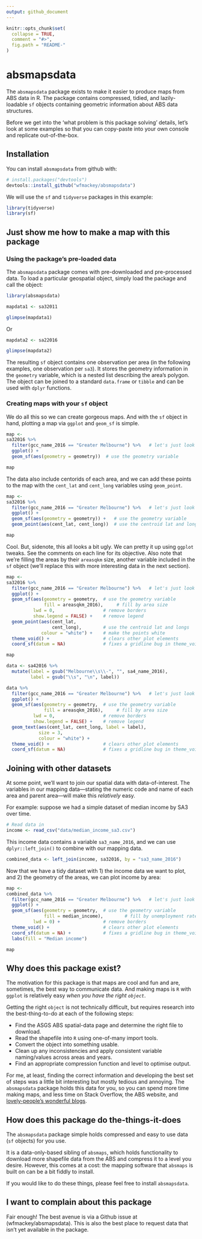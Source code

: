 ```yaml
---
output: github_document
---
```


<!-- README.md is generated from README.Rmd. Please edit that file -->

```r
knitr::opts_chunk$set(
  collapse = TRUE,
  comment = "#>",
  fig.path = "README-"
)


```

# absmapsdata

The `absmapsdata` package exists to make it easier to produce maps from ABS data in R. The package contains compressed, tidied, and lazily-loadable `sf` objects containing geometric information about ABS data structures.

Before we get into the 'what problem is this package solving' details, let's look at some examples so that you can copy-paste into your own console and replicate out-of-the-box. 


## Installation

You can install `absmapsdata` from github with:

```r
# install.packages("devtools")
devtools::install_github("wfmackey/absmapsdata")
```

We will use the `sf` and `tidyverse` packages in this example:

```r
library(tidyverse)
library(sf)
```


## Just show me how to make a map with this package

### Using the package's pre-loaded data

The `absmapsdata` package comes with pre-downloaded and pre-processed data. To load a particular geospatial object, simply load the package and call the object:

```r

library(absmapsdata)

mapdata1 <- sa32011

glimpse(mapdata1)
```

Or

```r
mapdata2 <- sa22016

glimpse(mapdata2)
```


The resulting `sf` object contains one observation per area (in the following examples, one observation per `sa3`). It stores the geometry information in the `geometry` variable, which is a nested list describing the area's polygon. The object can be joined to a standard `data.frame` or `tibble` and can be used with `dplyr` functions.


### Creating maps with your `sf` object
We do all this so we can create gorgeous maps. And with the `sf` object in hand, plotting a map via `ggplot` and `geom_sf` is simple.

```r
map <-
sa32016 %>%
  filter(gcc_name_2016 == "Greater Melbourne") %>%   # let's just look Melbourne
  ggplot() +
  geom_sf(aes(geometry = geometry))  # use the geometry variable

map
```

The data also include centorids of each area, and we can add these points to the map with the `cent_lat` and `cent_long` variables using `geom_point`.

```r
map <-
sa32016 %>%
  filter(gcc_name_2016 == "Greater Melbourne") %>%   # let's just look Melbourne
  ggplot() +
  geom_sf(aes(geometry = geometry)) +   # use the geometry variable
  geom_point(aes(cent_lat, cent_long))  # use the centroid lat and longs

map
```

Cool. But, sidenote, this all looks a bit ugly. We can pretty it up using `ggplot` tweaks. See the comments on each line for its objective. Also note that we're filling the areas by their `areasqkm` size, another variable included in the `sf` object (we'll replace this with more interesting data in the next section).

```r
map <-
sa32016 %>%
  filter(gcc_name_2016 == "Greater Melbourne") %>%   # let's just look Melbourne
  ggplot() +
  geom_sf(aes(geometry = geometry,  # use the geometry variable
              fill = areasqkm_2016),     # fill by area size
          lwd = 0,                  # remove borders
          show.legend = FALSE) +    # remove legend
  geom_point(aes(cent_lat,
                 cent_long),        # use the centroid lat and longs
             colour = "white") +    # make the points white
  theme_void() +                    # clears other plot elements
  coord_sf(datum = NA)              # fixes a gridline bug in theme_void()

map
```

```r

data <- sa42016 %>% 
  mutate(label = gsub("Melbourne\\s\\-", "", sa4_name_2016),
         label = gsub("\\s", "\n", label))

data %>%
  filter(gcc_name_2016 == "Greater Melbourne") %>%   # let's just look Melbourne
  ggplot() +
  geom_sf(aes(geometry = geometry,  # use the geometry variable
              fill = areasqkm_2016),     # fill by area size
          lwd = 0,                  # remove borders
          show.legend = FALSE) +    # remove legend
  geom_text(aes(cent_lat, cent_long, label = label),
            size = 3,
            colour = "white") +
  theme_void() +                    # clears other plot elements
  coord_sf(datum = NA)              # fixes a gridline bug in theme_void()

```


## Joining with other datasets

At some point, we'll want to join our spatial data with data-of-interest. The variables in our mapping data---stating the numeric code and name of each area and parent area---will make this _relatively_ easy.

For example: suppose we had a simple dataset of median income by SA3 over time. 

```r
# Read data in
income <- read_csv("data/median_income_sa3.csv")
```

This income data contains a variable `sa3_name_2016`, and we can use `dplyr::left_join()` to combine with our mapping data.

```r
combined_data <- left_join(income, sa32016, by = "sa3_name_2016")
```

Now that we have a tidy dataset with 1) the income data we want to plot, and 2) the geometry of the areas, we can plot income by area:

```r
map <-
combined_data %>%
  filter(gcc_name_2016 == "Greater Melbourne") %>%   # let's just look Melbourne
  ggplot() +
  geom_sf(aes(geometry = geometry,  # use the geometry variable
              fill = median_income),        # fill by unemployment rate
          lwd = 0) +                # remove borders
  theme_void() +                    # clears other plot elements
  coord_sf(datum = NA) +            # fixes a gridline bug in theme_void()
  labs(fill = "Median income")

map
```




## Why does this package exist?

The motivation for this package is that maps are cool and fun and are, sometimes, the best way to communicate data.
And making maps is `R` with `ggplot` is relatively easy _when you have the right `object`_.

Getting the right `object` is not technically difficult, but requires research into the best-thing-to-do at each of the following steps:

*  Find the ASGS ABS spatial-data page and determine the right file to download.
*  Read the shapefile into `R` using one-of-many import tools.
*  Convert the object into something usable.
*  Clean up any inconsistencies and apply consistent variable naming/values across areas and years.
*  Find an appropriate compression function and level to optimise output.

For me, at least, finding the correct information and developing the best set of steps was a little bit interesting but mostly tedious and annoying. The `absmapsdata` package holds this data for you, so you can spend more time making maps, and less time on Stack Overflow, the ABS website, and [lovely-people's wonderful blogs](https://www.neonscience.org/dc-open-shapefiles-r).


## How does this package do the-things-it-does

The `absmapsdata` package simple holds compressed and easy to use data (`sf` objects) for you use.

It is a data-only-based sibling of `absmaps`, which holds functionality to download more shapefile data from the ABS and compress it to a level you desire. However, this comes at a cost: the mapping software that `absmaps` is built on can be a bit fiddly to install.

If you would like to do these things, please feel free to install `absmapsdata`. 

## I want to complain about this package

Fair enough! The best avenue is via a Github issue at (wfmackey/absmapsdata). This is also the best place to request data that isn't yet available in the package.
